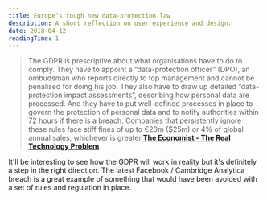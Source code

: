 ```yaml
---
title: Europe’s tough new data-protection law
description: A short reflection on user experience and design.
date: 2018-04-12
readingTime: 1
---
```


>The GDPR is prescriptive about what organisations have to do to comply. They have to appoint a “data-protection officer” (DPO), an ombudsman who reports directly to top management and cannot be penalised for doing his job. They also have to draw up detailed “data-protection impact assessments”, describing how personal data are processed. And they have to put well-defined processes in place to govern the protection of personal data and to notify authorities within 72 hours if there is a breach. Companies that persistently ignore these rules face stiff fines of up to €20m ($25m) or 4% of global annual sales, whichever is greater.**[The Economist - The Real Technology Problem](https://www.economist.com/news/business/21739985-complying-will-be-hard-businesses-it-will-bring-benefits-too-europes-tough-new)**

It'll be interesting to see how the GDPR will work in reality but it's definitely a step in the right direction. The latest Facebook / Cambridge Analytica breach is a great example of something that would have been avoided with a set of rules and regulation in place.